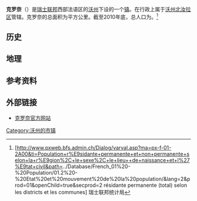 {{瑞士市镇信息框
 | 市镇名称= 克罗奈
 | 原文名称             = {{lang|fr|Cronay}}
 | 图片                = 
 | 纹章 = Cronay-coat of arms.svg
 | 语言                   = [[法语|法语]]
 | 所属州               = 沃州
 | iso-code-region = 
 | 所属区               = [[沃州北汝拉区|沃州北汝拉区]]
 | lat_d=46|lat_m=45|lat_NS=N|long_d=6|long_m=42|long_EW=E
 | 邮政编码        = 1406
 | 市镇代码        = 5910
 | 面积                 = 
 | 平均海拔        =  625
 | 人口               = {{smn|309|6}}
 | 主页  = www.cronay.ch
 | 市镇长           = Didier Flaction
 | 相邻市镇             = 
 | 友好城市             = 
|地图文件             = Karte Gemeinde Cronay 2012.png
|}}
'''克罗奈'''（{{lang-fr|Cronay}}）是[[瑞士联邦|瑞士联邦]]西部法语区的[[沃州|沃州]]下设的一个[[瑞士市镇|镇]]。在行政上属于[[沃州北汝拉区|沃州北汝拉区]]管辖。克罗奈的总面积为{{smn|6.59|5|100}}平方公里。截至2010年底，总人口为{{smn|309|6}}。<ref>{{fr}}[http://www.pxweb.bfs.admin.ch/Dialog/varval.asp?ma=px-f-01-2A00&ti=Population+r%E9sidante+permanente+et+non+permanente+selon+la+r%E9gion%2C+le+sexe%2C+le+lieu++de+naissance+et+l%27%E9tat+civil&path=../Database/French_01%20-%20Population/01.2%20-%20Etat%20et%20mouvement%20de%20la%20population/&lang=2&prod=01&openChild=true&secprod=2 résidante permanente (total) selon les districts et les communes] {{Wayback|url=http://www.pxweb.bfs.admin.ch/Dialog/varval.asp?ma=px-f-01-2A00&ti=Population+r%E9sidante+permanente+et+non+permanente+selon+la+r%E9gion%2C+le+sexe%2C+le+lieu++de+naissance+et+l%27%E9tat+civil&path=..%2FDatabase%2FFrench_01%20-%20Population%2F01.2%20-%20Etat%20et%20mouvement%20de%20la%20population%2F&lang=2&prod=01&openChild=true&secprod=2 |date=20150102165023 }} 瑞士联邦统计局</ref>

==历史==

==地理==

==参考资料==
{{reflist}}

==外部链接==
*{{fr}}[https://web.archive.org/web/20190924171558/https://www.cronay.ch/ 克罗奈官方网站]

{{DEFAULTSORT:Cronay}}
{{沃州北汝拉区行政区划}}
[[Category:沃州的市镇|Category:沃州的市镇]]